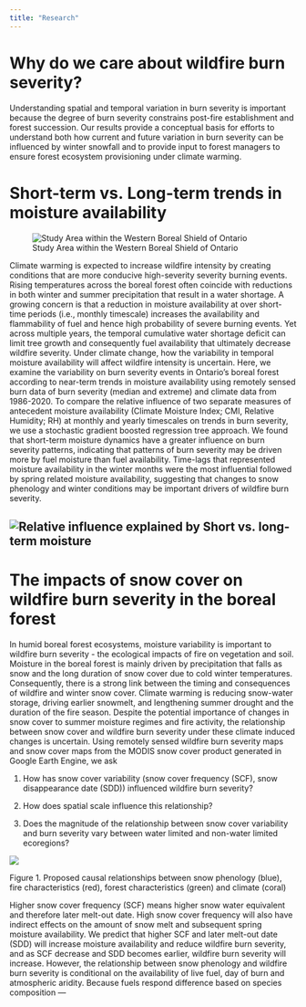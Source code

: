 ```yaml
---
title: "Research"
---
```

# Why do we care about wildfire burn severity?

Understanding spatial and temporal variation in burn severity is important because the degree of burn severity constrains post-fire establishment and forest succession. Our results provide a conceptual basis for efforts to understand both how current and future variation in burn severity can be influenced by winter snowfall and to provide input to forest managers to ensure forest ecosystem provisioning under climate warming. 

# Short-term vs. Long-term trends in moisture availability

![Study Area within the Western Boreal Shield of Ontario](Figure1_StudyArea.jpg) 

Climate warming is expected to increase wildfire intensity by creating conditions that are more conducive high-severity severity burning events. Rising temperatures across the boreal forest often coincide with reductions in both winter and summer precipitation that result in a water  shortage. A growing concern is that a reduction in moisture  availability at over short-time periods (i.e., monthly timescale) increases the availability and flammability of fuel and hence high probability of severe burning events. Yet across multiple years, the temporal cumulative water shortage deficit can limit tree growth and consequently fuel availability that ultimately decrease wildfire severity. Under climate change, how the variability in temporal moisture availability will affect wildfire intensity is uncertain. Here, we examine the variability on burn severity events in Ontario’s boreal forest according to near-term trends in moisture availability using remotely sensed burn data of burn severity (median and extreme)  and climate data from 1986-2020. To compare the relative influence of two separate measures of antecedent moisture availability (Climate Moisture Index; CMI, Relative Humidity; RH) at monthly and yearly timescales on trends in burn severity, we use a stochastic gradient boosted regression tree approach. We found that short-term moisture dynamics have a greater influence on burn severity patterns, indicating that patterns of burn severity may be driven more by fuel moisture than fuel availability. Time-lags that represented moisture availability in the winter months were the most influential followed by spring related moisture availability, suggesting that changes to snow phenology and winter conditions may be important drivers of wildfire burn severity. 



![Relative influence explained by Short vs. long-term moisture](Figure3_Percent_Influence_Temporal.jpg){fig-align="left"}
---

# The impacts of snow cover on wildfire burn severity in the boreal forest

In humid boreal forest ecosystems, moisture variability is important to wildfire burn severity - the ecological impacts of fire on vegetation and soil. Moisture in the boreal forest is mainly driven by precipitation that falls as snow and the long duration of snow cover due to cold winter temperatures. Consequently, there is a strong link between the timing and consequences of wildfire and winter snow cover. Climate warming is reducing snow-water storage, driving earlier snowmelt, and lengthening summer drought and the duration of the fire season. Despite the potential importance of changes in snow cover to summer moisture regimes and fire activity, the relationship between snow cover and wildfire burn severity under these climate induced changes is uncertain.  Using remotely sensed wildfire burn severity maps and snow cover maps from the MODIS snow cover product generated in Google Earth Engine, we ask 

1) How has snow cover variability (snow cover frequency (SCF), snow disappearance date (SDD)) influenced wildfire burn severity?

2) How does spatial scale influence this relationship?

3) Does the magnitude of the relationship between snow cover variability and burn severity vary between water limited and non-water limited ecoregions?


![](flowchartchap2.png)

::: {.column-margin}
Figure 1. Proposed causal relationships between snow phenology (blue), fire characteristics (red), forest characteristics (green) and climate (coral)
:::

Higher snow cover frequency (SCF) means higher snow water equivalent and therefore later
melt-out date. High snow cover frequency will also have indirect effects on the amount of snow melt and subsequent spring moisture availability. We predict that higher SCF and later melt-out date (SDD) will increase moisture availability and reduce wildfire burn severity, and as SCF decrease and SDD becomes earlier, wildfire burn severity will increase. However, the relationship between snow phenology and wildfire burn severity is conditional on the availability of live fuel, day of burn and atmospheric aridity. Because fuels respond difference based on species composition
---
